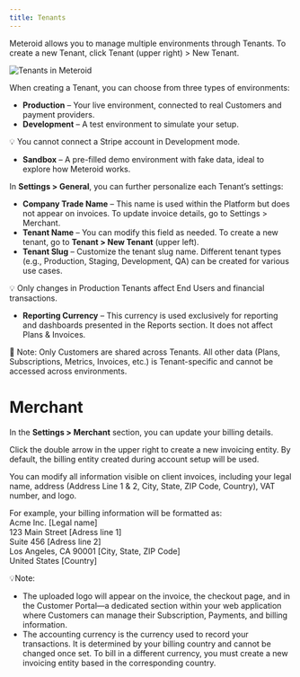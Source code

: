 ---
title: Tenants
---

Meteroid allows you to manage multiple environments through Tenants. To create a new Tenant, click Tenant (upper right) > New Tenant.

<img
  src="/public/meteroid-tenant.png"
  alt="Tenants in Meteroid"
/>

When creating a Tenant, you can choose from three types of environments:

* **Production** – Your live environment, connected to real Customers and payment providers.
* **Development** – A test environment to simulate your setup.

💡 You cannot connect a Stripe account in Development mode.

* **Sandbox** – A pre-filled demo environment with fake data, ideal to explore how Meteroid works.

In **Settings > General**, you can further personalize each Tenant’s settings:

* **Company Trade Name** – This name is used within the Platform but does not appear on invoices. To update invoice details, go to Settings > Merchant.
* **Tenant Name** – You can modify this field as needed. To create a new tenant, go to **Tenant > New Tenant** (upper left).
* **Tenant Slug** – Customize the tenant slug name. Different tenant types (e.g., Production, Staging, Development, QA) can be created for various use cases.

💡 Only changes in Production Tenants affect End Users and financial transactions.

* **Reporting Currency** – This currency is used exclusively for reporting and dashboards presented in the Reports section. It does not affect Plans & Invoices.

<mark></mark>

📌 Note: Only Customers are shared across Tenants. All other data (Plans, Subscriptions, Metrics, Invoices, etc.) is Tenant-specific and cannot be accessed across environments.


# Merchant

In the **Settings > Merchant** section, you can update your billing details.

Click the double arrow in the upper right to create a new invoicing entity. By default, the billing entity created during account setup will be used.

You can modify all information visible on client invoices, including your legal name, address (Address Line 1 & 2, City, State, ZIP Code, Country), VAT number, and logo.

For example, your billing information will be formatted as:\
Acme Inc. \[Legal name]\
123 Main Street \[Adress line 1]\
Suite 456 \[Adress line 2]\
Los Angeles, CA 90001 \[City, State, ZIP Code]\
United States \[Country]

💡Note:

* The uploaded logo will appear on the invoice, the checkout page, and in the Customer Portal—a dedicated section within your web application where Customers can manage their Subscription, Payments, and billing information.
* The accounting currency is the currency used to record your transactions. It is determined by your billing country and cannot be changed once set. To bill in a different currency, you must create a new invoicing entity based in the corresponding country.
          
